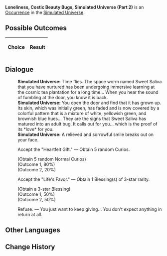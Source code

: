 {{Simulated Universe Event Infobox
|title         = Loneliness, Costic Beauty Bugs, Simulated Universe (Part 2)
|image         = Random Event 2.png
|type          =
|domains_su    = Occurrence
|domains_ext   = Occurrence
|domains_swarm = 
|domains_gng   = 
|requirements  =
|prev          = {{tx}}
|next          = {{tx}}
|indexRewards  =
|characters    = 
}}
'''Loneliness, Costic Beauty Bugs, Simulated Universe (Part 2)''' is an [[Simulated Universe/Occurrence|Occurrence]] in the [[Simulated Universe]].

==Possible Outcomes==
{| class="article-table"
!Choice
!Result

|}

<!--
==Gameplay Notes==

-->
==Dialogue==
{{Dialogue Start}}
:'''Simulated Universe:''' Time flies. The space worm named Sweet Saliva that you have nurtured has been undergoing immersive learning at the cosmic tea plantation for a long time... When you hear the sound of fumbling at the door, you know it is back.
:'''Simulated Universe:''' You open the door and find that it has grown up. Its skin, which was initially green, has faded and is now covered by a colorful pattern that is a mixture of white, yellowish green, and brownish blue hues... They are the signs that Sweet Saliva has matured into an adult bug. It calls out for you... which is the proof of its *love* for you.
:'''Simulated Universe:''' A relieved and sorrowful smile breaks out on your face.
:{{DIcon|Star}} Accept the "Heartfelt Gift." &mdash; Obtain 5 random Curios.
:;(Obtain 5 random Normal Curios)
:;(Outcome 1, 80%)
:;(Outcome 2, 20%)
:{{DIcon|Star}} Accept the "Life's Favor." &mdash; Obtain 1 Blessing(s) of 3-star rarity.
:;(Obtain a 3-star Blessing)
:;(Outcome 1, 50%)
:;(Outcome 2, 50%)
:{{DIcon|Star}} Refuse. &mdash; You just want to keep giving... You don't expect anything in return at all.
{{Dialogue End}}

==Other Languages==
{{Other Languages
|en    = Loneliness, Costic Beauty Bugs, Simulated Universe (Part 2)
|zhs   = 孤独，太空美虫，模拟宇宙（其二）
|zht   = 孤獨，太空美蟲，模擬宇宙（其二）
|ja    = 孤独、宇宙の美虫、模擬宇宙（2）
|ko    = 고독, 우주 곤충, 시뮬레이션 우주 (2)
|es    = Soledad, gusanos espaciales y el Universo Simulado II
|fr    = Solitude, insectes merveilleux et Univers simulé (partie 2)
|ru    = Одиночество, космические жуки, Виртуальная вселенная II
|th    = ความโดดเดี่ยว แมลงแสนสวยในอวกาศ และ Simulated Universe (2)
|vi    = Cô Độc, Sâu Không Gian, Vũ Trụ Mô Phỏng 2
|de    = Einsamkeit, Weltraum-Schönheitskäfer, Universum-Simulation (Teil 2)
|id    = Kesepian, Serangga Cantik Luar Angkasa, Simulated Universe (2)
|pt    = Solidão, Insetos da Beleza, Universo Simulado (Parte 2)
}}

==Change History==
{{Change History|1.0}}

